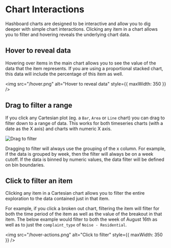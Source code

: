 
# Chart Interactions

Hashboard charts are designed to be interactive and allow you to dig deeper with simple chart interactions. Clicking any item in a chart allows you to filter and hovering reveals the underlying chart data.

## Hover to reveal data

Hovering over items in the main chart allows you to see the value of the data that the item represents. If you are using a proportional stacked chart, this data will include the percentage of this item as well.

<img src="/hover.png" alt="Hover to reveal data" style={{ maxWidth: 350 }} />

## Drag to filter a range

If you click any Cartesian plot (eg. a `Bar`, `Area` or `Line` chart) you can drag to filter down to a range of data. This works for both timeseries charts (with a date as the X axis) and charts with numeric X axis.

![Drag to filter](/drag_to_filter.png)

<Callout type="info">
  Dragging to filter will always use the grouping of the x column. For example,
  if the data is grouped by week, then the filter will always be on a week
  cutoff. If the data is binned by numeric values, the data filter will be
  defined on bin boundaries.
</Callout>

## Click to filter an item

Clicking any item in a Cartesian chart allows you to filter the entire exploration to the data contained just in that item.

For example, if you click a broken out chart, filtering the item will filter for both the time period of the item as well as the value of the breakout in that item. The below example would filter to both the week of August 16th as well as to just the `complaint_type` of `Noise - Residential`.

<img src="/hover-actions.png" alt="Click to filter" style={{ maxWidth: 350 }} />
